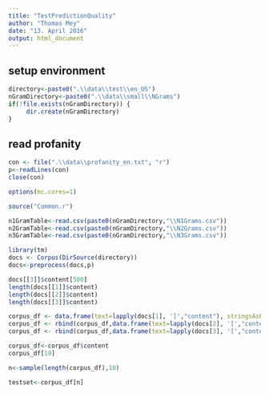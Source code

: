 ```yaml
---
title: "TestPredictionQuality"
author: "Thomas Mey"
date: "13. April 2016"
output: html_document
---
```



## setup environment
```r

directory<-paste0(".\\data\\test\\en_US")
nGramDirectory<-paste0(".\\data\\small\\NGrams")
if(!file.exists(nGramDirectory)) {
     dir.create(nGramDirectory)
}
```

## read profanity
```r
con <- file(".\\data\\profanity_en.txt", "r") 
p<-readLines(con) 
close(con)
``` 



```r
options(mc.cores=1)

source("Common.r")

n1GramTable<-read.csv(paste0(nGramDirectory,"\\N1Grams.csv"))
n2GramTable<-read.csv(paste0(nGramDirectory,"\\N2Grams.csv"))
n3GramTable<-read.csv(paste0(nGramDirectory,"\\N3Grams.csv"))

library(tm)   
docs <- Corpus(DirSource(directory))
docs<-preprocess(docs,p)

docs[[3]]$content[500]
length(docs[[1]]$content)
length(docs[[2]]$content)
length(docs[[3]]$content)

corpus_df <- data.frame(text=lapply(docs[1], '[',"content"), stringsAsFactors=F)
corpus_df <- rbind(corpus_df,data.frame(text=lapply(docs[2], '[',"content"), stringsAsFactors=F))
corpus_df <- rbind(corpus_df,data.frame(text=lapply(docs[3], '[',"content"), stringsAsFactors=F))

corpus_df<-corpus_df$content
corpus_df[19]

n<-sample(length(corpus_df),10)

testset<-corpus_df[n]




```


